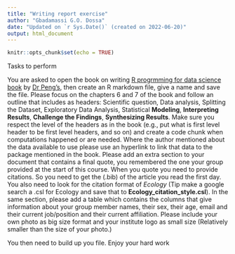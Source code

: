 ```yaml
---
title: "Writing report exercise"
author: "Gbadamassi G.O. Dossa"
date: "Updated on `r Sys.Date()` (created on 2022-06-20)"
output: html_document
---
```


```r
knitr::opts_chunk$set(echo = TRUE)
```

Tasks to perform

You are asked to open the book on writing [R progrmming for data science book](https://leanpub.com/rprogramming) by [Dr Peng's](https://rdpeng.org/), then create  an R markdown file, give a name and save the file.
Please focus on the chapters 6 and 7 of the book and follow an outline that includes as headers: 
Scientific question, Data analysis, Splitting the Dataset, Exploratory Data Analysis, Statistical **Modeling**, **Interpreting Results**, **Challenge the Findings**, **Synthesizing Results**. Make sure you respect the level of the headers as in the book (e.g., put what is first level header to be first level headers, and so on) and create a code chunk when computations happened or are needed. Where the author mentioned about the data available to use please use an hyperlink to link that data to the package mentioned in the book.
Please add an extra section to your document that contains a final quote, you remembered the one your group provided at the start of this course. When you quote you need to provide citations. So you need to get the (.bib) of the article you read the first day. You also need to look for the citation format of *Ecology* (Tip make a google search a .csl for Ecology and save that to **Ecology_citation_style.csl**). In the same  section, please add a table which contains the columns that give information about your group member names, their sex, their age, email and their current job/position and their current affiliation.
Please include your own photo as big size format and your institute logo as small size (Relatively smaller than the size of your photo.)

You then need to build up you file.
Enjoy your hard work